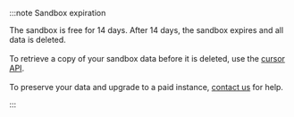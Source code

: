 :::note Sandbox expiration

The sandbox is free for 14 days. After 14 days, the sandbox expires and all data is deleted. <br /><br />To retrieve a copy of your sandbox data before it is deleted, use the [cursor API](/weaviate/manage-objects/read-all-objects).<br /><br />To preserve your data and upgrade to a paid instance, [contact us](mailto:support@weaviate.io) for help.

:::
